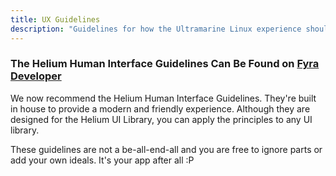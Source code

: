 ```yaml
---
title: UX Guidelines
description: "Guidelines for how the Ultramarine Linux experience should be designed."
---
```



### The Helium Human Interface Guidelines Can Be Found on [Fyra Developer](https://developer.fyralabs.com) 

We now recommend the Helium Human Interface Guidelines. They're built in house to provide a modern and friendly experience. Although they are designed for the Helium UI Library, you can apply the principles to any UI library.

These guidelines are not a be-all-end-all and you are free to ignore parts or add your own ideals. It's your app after all :P